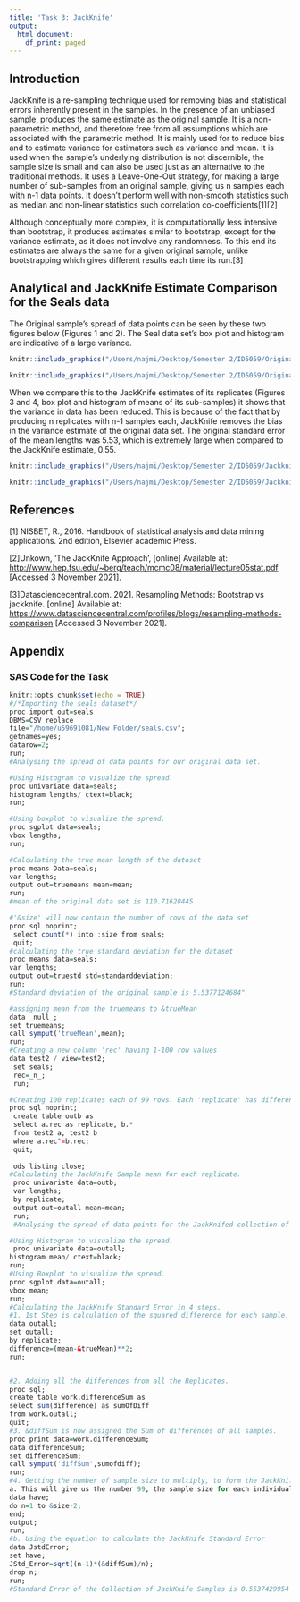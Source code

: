 ```yaml
---
title: 'Task 3: JackKnife'
output:
  html_document:
    df_print: paged
---
```

## Introduction
JackKnife is a re-sampling technique used for removing bias and statistical errors inherently present in the samples. In the presence of an unbiased sample, produces the same estimate as the original sample. It is a non-parametric method, and therefore free from all assumptions which are associated with the parametric method. It is mainly used for to reduce bias and to estimate variance for estimators such as variance and mean. It is used when the sample's underlying distribution is not discernible, the sample size is small and can also be used just as an alternative to the traditional methods. It uses a Leave-One-Out strategy, for making a large number of sub-samples from an original sample, giving us n samples each with n-1 data points. It doesn't perform well with non-smooth statistics such as median and non-linear statistics such correlation co-coefficients[1][2]

Although conceptually more complex, it is computationally less intensive than bootstrap, it produces estimates similar to bootstrap, except for the variance estimate, as it does not involve any randomness. To this end its estimates are always the same for a given original sample, unlike bootstrapping which gives different results each time its run.[3]

## Analytical and JackKnife Estimate Comparison for the Seals data
The Original sample's spread of data points can be seen by these two figures below (Figures 1 and 2). The Seal data set's box plot and histogram are indicative of a large variance. 

```r

knitr::include_graphics("/Users/najmi/Desktop/Semester 2/ID5059/Original Boxplot.png")

```
```r
knitr::include_graphics("/Users/najmi/Desktop/Semester 2/ID5059/Original Histogram.png")
```

When we compare this to the JackKnife estimates of its replicates (Figures 3 and 4, box plot and histogram of means of its sub-samples) it shows that the variance in data has been reduced. This is because of the fact that by producing n replicates with n-1 samples each, JackKnife removes the bias in the variance estimate of the original data set. The original standard error of the mean lengths was 5.53, which is extremely large when compared to the JackKnife estimate, 0.55.

```r
knitr::include_graphics("/Users/najmi/Desktop/Semester 2/ID5059/Jackknife Boxplot.png")
```
```r
knitr::include_graphics("/Users/najmi/Desktop/Semester 2/ID5059/Jackknife Histogram.png")
```


## References
[1] NISBET, R., 2016. Handbook of statistical analysis and data mining applications. 2nd edition, Elsevier academic Press.

[2]Unkown, 'The JackKnife Approach', [online] Available at: <http://www.hep.fsu.edu/~berg/teach/mcmc08/material/lecture05stat.pdf> [Accessed 3 November 2021].

[3]Datasciencecentral.com. 2021. Resampling Methods: Bootstrap vs jackknife. [online] Available at: <https://www.datasciencecentral.com/profiles/blogs/resampling-methods-comparison> [Accessed 3 November 2021].

## Appendix
### SAS Code for the Task
```r
knitr::opts_chunk$set(echo = TRUE)
#/*Importing the seals dataset*/
proc import out=seals
DBMS=CSV replace
file="/home/u59691081/New Folder/seals.csv";
getnames=yes;
datarow=2;
run;
#Analysing the spread of data points for our original data set. 

#Using Histogram to visualize the spread. 
proc univariate data=seals;
histogram lengths/ ctext=black;
run;

#Using boxplot to visualize the spread. 
proc sgplot data=seals;
vbox lengths;
run;

#Calculating the true mean length of the dataset
proc means Data=seals;
var lengths;
output out=truemeans mean=mean;
run;
#mean of the original data set is 110.71628445

#'&size' will now contain the number of rows of the data set
proc sql noprint;
 select count(*) into :size from seals;
 quit;
#calculating the true standard deviation for the dataset
proc means data=seals;
var lengths;
output out=truestd std=standarddeviation;
run;
#Standard deviation of the original sample is 5.5377124684"

#assigning mean from the truemeans to &trueMean
data _null_;
set truemeans;
call symput('trueMean',mean);
run;
#Creating a new column 'rec' having 1-100 row values 
data test2 / view=test2;
 set seals;
 rec=_n_; 
 run;

#Creating 100 replicates each of 99 rows. Each 'replicate' has different set of 99 rows, using leave one out strategy. This will be our JackKnife Sample.
proc sql noprint;
 create table outb as
 select a.rec as replicate, b.*
 from test2 a, test2 b
 where a.rec^=b.rec;
 quit; 
 
 ods listing close;
#Calculating the JackKnife Sample mean for each replicate.
 proc univariate data=outb;
 var lengths;
 by replicate;
 output out=outall mean=mean;
 run;
 #Analysing the spread of data points for the JackKnifed collection of samples (JackKnife data set). 

#Using Histogram to visualize the spread.
 proc univariate data=outall;
histogram mean/ ctext=black;
run;
#Using Boxplot to visualize the spread.
proc sgplot data=outall;
vbox mean;
run;
#Calculating the JackKnife Standard Error in 4 steps. 
#1. 1st Step is calculation of the squared difference for each sample.
data outall;
set outall;
by replicate;
difference=(mean-&trueMean)**2;
run;


#2. Adding all the differences from all the Replicates.
proc sql;
create table work.differenceSum as
select sum(difference) as sumOfDiff
from work.outall;
quit;
#3. &diffSum is now assigned the Sum of differences of all samples. 
proc print data=work.differenceSum;
data differenceSum;
set differenceSum;
call symput('diffSum',sumofdiff);
run;
#4. Getting the number of sample size to multiply, to form the JackKnife StandardError equation.
a. This will give us the number 99, the sample size for each individual replicate
data have;
do n=1 to &size-2;
end;
output;
run;
#b. Using the equation to calculate the JackKnife Standard Error
data JstdError;
set have;
JStd_Error=sqrt((n-1)*(&diffSum)/n);
drop n;
run;
#Standard Error of the Collection of JackKnife Samples is 0.5537429954
```


